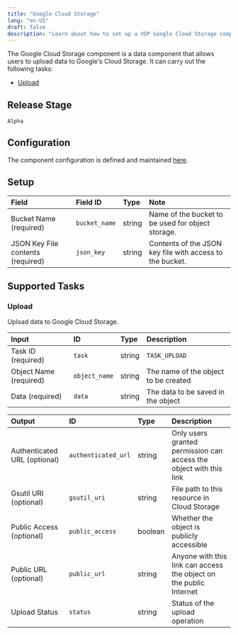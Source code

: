 ```yaml
---
title: "Google Cloud Storage"
lang: "en-US"
draft: false
description: "Learn about how to set up a VDP Google Cloud Storage component https://github.com/instill-ai/instill-core"
---
```


The Google Cloud Storage component is a data component that allows users to upload data to Google's Cloud Storage.
It can carry out the following tasks:

- [Upload](#upload)

## Release Stage

`Alpha`

## Configuration

The component configuration is defined and maintained [here](https://github.com/instill-ai/component/blob/main/data/googlecloudstorage/v0/config/definition.json).

## Setup

| Field | Field ID | Type | Note |
| :--- | :--- | :--- | :--- |
| Bucket Name (required) | `bucket_name` | string | Name of the bucket to be used for object storage. |
| JSON Key File contents (required) | `json_key` | string | Contents of the JSON key file with access to the bucket. |

## Supported Tasks

### Upload

Upload data to Google Cloud Storage.

| Input | ID | Type | Description |
| :--- | :--- | :--- | :--- |
| Task ID (required) | `task` | string | `TASK_UPLOAD` |
| Object Name (required) | `object_name` | string | The name of the object to be created |
| Data (required) | `data` | string | The data to be saved in the object |

| Output | ID | Type | Description |
| :--- | :--- | :--- | :--- |
| Authenticated URL (optional) | `authenticated_url` | string | Only users granted permission can access the object with this link |
| Gsutil URI (optional) | `gsutil_uri` | string | File path to this resource in Cloud Storage |
| Public Access (optional) | `public_access` | boolean | Whether the object is publicly accessible |
| Public URL (optional) | `public_url` | string | Anyone with this link can access the object on the public Internet |
| Upload Status | `status` | string | Status of the upload operation |
